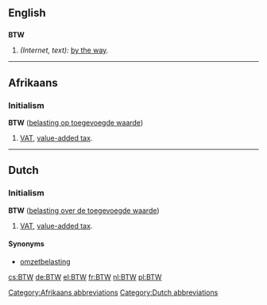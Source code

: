 {{also|btw}}
==English==

==={{initialism}}===
'''BTW'''

# ''(Internet, text):'' [[by the way]].

----

==Afrikaans==

===Initialism===
'''BTW''' ([[belasting op toegevoegde waarde]])

# [[VAT]], [[value-added tax]].

[[Category:Afrikaans abbreviations]]

----

==Dutch==

===Initialism===
'''BTW''' ([[belasting over de toegevoegde waarde]])

# [[VAT]], [[value-added tax]].

====Synonyms====
*[[omzetbelasting]]

[[Category:Dutch abbreviations]]

[[cs:BTW]]
[[de:BTW]]
[[el:BTW]]
[[fr:BTW]]
[[nl:BTW]]
[[pl:BTW]]